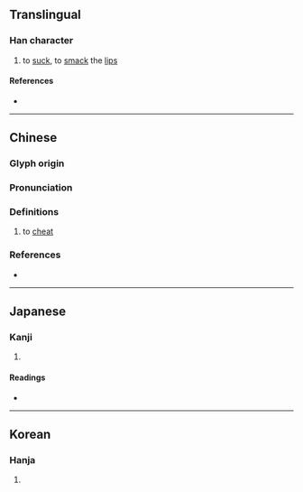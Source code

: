 {{character info/new}}
==Translingual==

===Han character===
{{Han char|rn=30|rad=口|as=05|sn=8|four=61012|canj=RSLB|ids=⿰口匝}}

# to [[suck]], to [[smack]] the [[lip]]s

====References====
* {{Han ref|kx=0184.050|dkj=03478|dj=0403.050|hdz=10599.010|uh=5482|ud=21634|bh=CBDF|bd=52191}}

----

==Chinese==
{{zh-forms}}

===Glyph origin===
{{Han etym}}

===Pronunciation===
{{zh-pron
|m=zā
|c=zaap3
|mc=y
|oc=y
|cat=
}}

===Definitions===
{{zh-hanzi}}

# {{lb|zh|Cantonese}} to [[cheat]]

===References===
* {{R:yue:Hanzi}}

----

==Japanese==

===Kanji===
{{ja-kanji|grade=|rs=口05}}

# {{defn|lang=ja|sort=口05}}

====Readings====
* {{ja-readings|on=[[そう]] (sō)|kun=[[すう]] (suu)}}

----

==Korean==

===Hanja===
{{ko-hanja|hangeul=잡|rv=jap|mr=chap}}

# {{defn|lang=ko|sort=口05}}